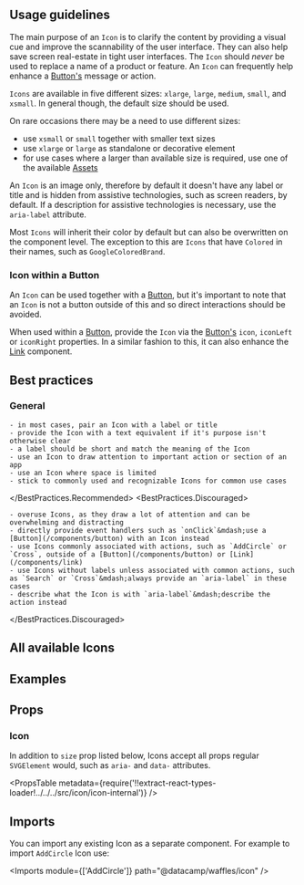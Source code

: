 

<Layout title="Icon" description="Visually indicates an available action or option and helps users more easily understand common interaction patterns.">

## Usage guidelines

The main purpose of an `Icon` is to clarify the content by providing a visual cue and improve the scannability of the user interface. They can also help save screen real-estate in tight user interfaces. The `Icon` should _never_ be used to replace a name of a product or feature. An `Icon` can frequently help enhance a [Button's](/components/button) message or action.

`Icons` are available in five different sizes: `xlarge`, `large`, `medium`, `small`, and `xsmall`. In general though, the default size should be used.

On rare occasions there may be a need to use different sizes:

- use `xsmall` or `small` together with smaller text sizes
- use `xlarge` or `large` as standalone or decorative element
- for use cases where a larger than available size is required, use one of the available [Assets](/components/asset)

An `Icon` is an image only, therefore by default it doesn't have any label or title and is hidden from assistive technologies, such as screen readers, by default. If a description for assistive technologies is necessary, use the `aria-label` attribute.

Most `Icons` will inherit their color by default but can also be overwritten on the component level. The exception to this are `Icons` that have `Colored` in their names, such as `GoogleColoredBrand`.

### Icon within a Button

An `Icon` can be used together with a [Button](/components/button), but it's important to note that an `Icon` is not a button outside of this and so direct interactions should be avoided.

When used within a [Button](/components/button), provide the `Icon` via the [Button's](/components/button) `icon`, `iconLeft` or `iconRight` properties. In a similar fashion to this, it can also enhance the [Link](/components/link) component.

## Best practices

### General

<BestPractices>
  <BestPractices.Recommended>

    - in most cases, pair an Icon with a label or title
    - provide the Icon with a text equivalent if it's purpose isn't otherwise clear
    - a label should be short and match the meaning of the Icon
    - use an Icon to draw attention to important action or section of an app
    - use an Icon where space is limited
    - stick to commonly used and recognizable Icons for common use cases

  </BestPractices.Recommended>
  <BestPractices.Discouraged>

    - overuse Icons, as they draw a lot of attention and can be overwhelming and distracting
    - directly provide event handlers such as `onClick`&mdash;use a [Button](/components/button) with an Icon instead
    - use Icons commonly associated with actions, such as `AddCircle` or `Cross`, outside of a [Button](/components/button) or [Link](/components/link)
    - use Icons without labels unless associated with common actions, such as `Search` or `Cross`&mdash;always provide an `aria-label` in these cases
    - describe what the Icon is with `aria-label`&mdash;describe the action instead

  </BestPractices.Discouraged>
</BestPractices>

## All available Icons

<AllIconsGrid />

## Examples

<Example title="Sizes" path="icon/sizes">
  <Sizes />
</Example>

<Example title="In a Button" path="icon/in-a-button">
  <InAButton />
</Example>

<Example title="In a Link" path="icon/in-a-link">
  <InALink />
</Example>

## Props

### Icon

In addition to `size` prop listed below, Icons accept all props regular `SVGElement` would, such as `aria-` and `data-` attributes.

<PropsTable
  metadata={require('!!extract-react-types-loader!../../../src/icon/icon-internal')}
/>

## Imports

You can import any existing Icon as a separate component. For example to import `AddCircle` Icon use:

<Imports module={['AddCircle']} path="@datacamp/waffles/icon" />

</Layout>
